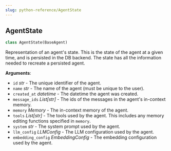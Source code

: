 ```yaml
---
slug: python-reference/AgentState
---
```


<a id="letta.schemas.agent.AgentState"></a>

## AgentState

```python
class AgentState(BaseAgent)
```

Representation of an agent's state. This is the state of the agent at a given time, and is persisted in the DB backend. The state has all the information needed to recreate a persisted agent.

**Arguments**:

- `id` _str_ - The unique identifier of the agent.
- `name` _str_ - The name of the agent (must be unique to the user).
- `created_at` _datetime_ - The datetime the agent was created.
- `message_ids` _List[str]_ - The ids of the messages in the agent's in-context memory.
- `memory` _Memory_ - The in-context memory of the agent.
- `tools` _List[str]_ - The tools used by the agent. This includes any memory editing functions specified in `memory`.
- `system` _str_ - The system prompt used by the agent.
- `llm_config` _LLMConfig_ - The LLM configuration used by the agent.
- `embedding_config` _EmbeddingConfig_ - The embedding configuration used by the agent.
